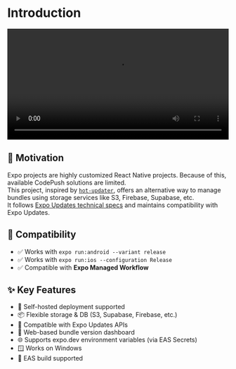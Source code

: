# Introduction

<video controls width="100%">
  <source src="/example.mp4" type="video/mp4" />
  Your browser does not support the video tag.
</video>

## 🚀 Motivation

Expo projects are highly customized React Native projects. Because of this, available CodePush solutions are limited.  
This project, inspired by [`hot-updater`](https://github.com/gronxb/hot-updater), offers an alternative way to manage bundles using storage services like S3, Firebase, Supabase, etc.  
It follows [Expo Updates technical specs](https://docs.expo.dev/technical-specs/expo-updates-1/) and maintains compatibility with Expo Updates.


## 🧪 Compatibility

- ✅ Works with `expo run:android --variant release`
- ✅ Works with `expo run:ios --configuration Release`
- ✅ Compatible with **Expo Managed Workflow**


## ✨ Key Features

- 📡 Self-hosted deployment supported
- 📦 Flexible storage & DB (S3, Supabase, Firebase, etc.)
- 🔄 Compatible with Expo Updates APIs
- 💾 Web-based bundle version dashboard
- 🌐 Supports expo.dev environment variables (via EAS Secrets)
- 🪟 Works on Windows
- 🧪 EAS build supported

